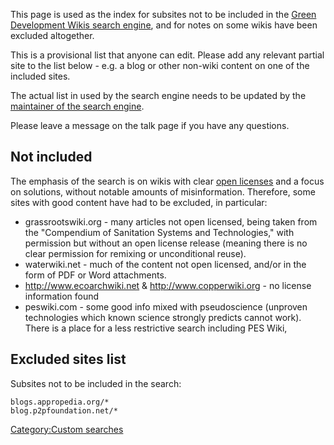 This page is used as the index for subsites not to be included in the [[Green Development Wikis search engine]], and for notes on some wikis have been excluded altogether.

This is a provisional list that anyone can edit. Please add any relevant partial site to the list below - e.g. a blog or other non-wiki content on one of the included sites.

The actual list in used by the search engine needs to be updated by the [[User:Chriswaterguy|maintainer of the search engine]].

Please leave a message on the talk page if you have any questions.

== Not included ==

The emphasis of the search is on wikis with clear [[open license]]s and a focus on solutions, without notable amounts of misinformation. Therefore, some sites with good content have had to be excluded, in particular:
* grassrootswiki.org - many articles not open licensed, being taken from the "Compendium of Sanitation Systems and Technologies," with permission but without an open license release (meaning there is no clear permission for remixing or unconditional reuse).
* waterwiki.net - much of the content not open licensed, and/or in the form of PDF or Word attachments. 
* http://www.ecoarchwiki.net & http://www.copperwiki.org - no license information found
* peswiki.com - some good info mixed with pseudoscience (unproven technologies which known science strongly predicts cannot work). There is a place for a less restrictive search including PES Wiki, 

== Excluded sites list ==

Subsites not to be included in the search:

<pre>
blogs.appropedia.org/*
blog.p2pfoundation.net/*
</pre>

[[Category:Custom searches]]